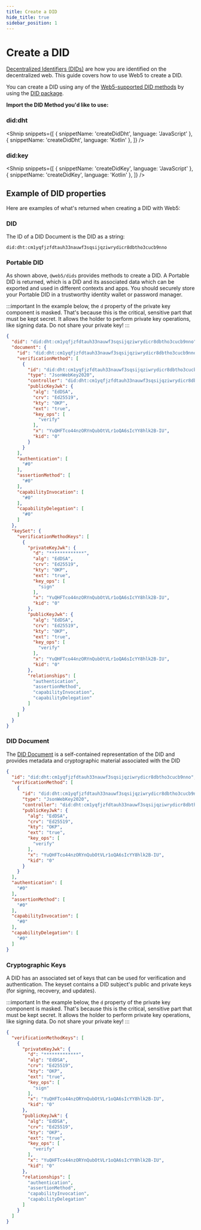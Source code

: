 ```yaml
---
title: Create a DID
hide_title: true
sidebar_position: 1
---
```


<LanguageSwitcher languages="JavaScript, Kotlin"/>


<LanguageSwitcher languages="JavaScript, Kotlin"/>

# Create a DID

[Decentralized Identifiers (DIDs)](/docs/web5/learn/decentralized-identifiers) are how you are identified on the decentralized web.
This guide covers how to use Web5 to create a DID.

You can create a DID using any of the [Web5-supported DID methods](/docs/web5/learn/decentralized-identifiers#methods) by using the [DID package](https://www.npmjs.com/package/@web5/dids).

**Import the DID Method you'd like to use:**

### did:dht

<Shnip
  snippets={[
    { snippetName: 'createDidDht', language: 'JavaScript' },
    { snippetName: 'createDidDht', language: 'Kotlin' },
    ]}
/>

### did:key

<Shnip
  snippets={[
    { snippetName: 'createDidKey', language: 'JavaScript' },
    { snippetName: 'createDidKey', language: 'Kotlin' },
    ]}
/>

## Example of DID properties

Here are examples of what's returned when creating a DID with Web5:

### DID

The ID of a DID Document is the DID as a string:

```
did:dht:cm1yqfjzfdtauh33nauwf3sqsijqziwrydicr8dbtho3cucb9nno
```

### Portable DID
As shown above, `@web5/dids` provides methods to create a DID.
A Portable DID is returned, which is a DID and its associated data which can be exported and used in different contexts and apps.
You should securely store your Portable DID in a trustworthy identity wallet or password manager.

:::important
In the example below, the `d` property of the private key component is masked. That's because this is the critical, sensitive part that must be kept secret. It allows the holder to perform private key operations, like signing data. Do not share your private key!
:::


```json
{
  "did": "did:dht:cm1yqfjzfdtauh33nauwf3sqsijqziwrydicr8dbtho3cucb9nno",
  "document": {
    "id": "did:dht:cm1yqfjzfdtauh33nauwf3sqsijqziwrydicr8dbtho3cucb9nno",
    "verificationMethod": [
      {
        "id": "did:dht:cm1yqfjzfdtauh33nauwf3sqsijqziwrydicr8dbtho3cucb9nno#0",
        "type": "JsonWebKey2020",
        "controller": "did:dht:cm1yqfjzfdtauh33nauwf3sqsijqziwrydicr8dbtho3cucb9nno",
        "publicKeyJwk": {
          "alg": "EdDSA",
          "crv": "Ed25519",
          "kty": "OKP",
          "ext": "true",
          "key_ops": [
            "verify"
          ],
          "x": "YuQHFTco44nzORYnQubOtVLr1oQA6sIcYY8hlk2B-IU",
          "kid": "0"
        }
      }
    ],
    "authentication": [
      "#0"
    ],
    "assertionMethod": [
      "#0"
    ],
    "capabilityInvocation": [
      "#0"
    ],
    "capabilityDelegation": [
      "#0"
    ]
  },
  "keySet": {
    "verificationMethodKeys": [
      {
        "privateKeyJwk": {
          "d": "*************",
          "alg": "EdDSA",
          "crv": "Ed25519",
          "kty": "OKP",
          "ext": "true",
          "key_ops": [
            "sign"
          ],
          "x": "YuQHFTco44nzORYnQubOtVLr1oQA6sIcYY8hlk2B-IU",
          "kid": "0"
        },
        "publicKeyJwk": {
          "alg": "EdDSA",
          "crv": "Ed25519",
          "kty": "OKP",
          "ext": "true",
          "key_ops": [
            "verify"
          ],
          "x": "YuQHFTco44nzORYnQubOtVLr1oQA6sIcYY8hlk2B-IU",
          "kid": "0"
        },
        "relationships": [
          "authentication",
          "assertionMethod",
          "capabilityInvocation",
          "capabilityDelegation"
        ]
      }
    ]
  }
}
```

### DID Document
The [DID Document](/docs/web5/learn/did_document) is a self-contained representation of the DID and provides metadata and cryptographic material associated with the DID

```json
{
  "id": "did:dht:cm1yqfjzfdtauh33nauwf3sqsijqziwrydicr8dbtho3cucb9nno",
  "verificationMethod": [
    {
      "id": "did:dht:cm1yqfjzfdtauh33nauwf3sqsijqziwrydicr8dbtho3cucb9nno#0",
      "type": "JsonWebKey2020",
      "controller": "did:dht:cm1yqfjzfdtauh33nauwf3sqsijqziwrydicr8dbtho3cucb9nno",
      "publicKeyJwk": {
        "alg": "EdDSA",
        "crv": "Ed25519",
        "kty": "OKP",
        "ext": "true",
        "key_ops": [
          "verify"
        ],
        "x": "YuQHFTco44nzORYnQubOtVLr1oQA6sIcYY8hlk2B-IU",
        "kid": "0"
      }
    }
  ],
  "authentication": [
    "#0"
  ],
  "assertionMethod": [
    "#0"
  ],
  "capabilityInvocation": [
    "#0"
  ],
  "capabilityDelegation": [
    "#0"
  ]
}
```


### Cryptographic Keys
A DID has an associated set of keys that can be used for verification and authentication.
The keyset contains a DID subject's public and private keys (for signing, recovery, and updates).

:::important
In the example below, the `d` property of the private key component is masked. That's because this is the critical, sensitive part that must be kept secret. It allows the holder to perform private key operations, like signing data. Do not share your private key!
:::

```json
{
  "verificationMethodKeys": [
    {
      "privateKeyJwk": {
        "d": "*************",
        "alg": "EdDSA",
        "crv": "Ed25519",
        "kty": "OKP",
        "ext": "true",
        "key_ops": [
          "sign"
        ],
        "x": "YuQHFTco44nzORYnQubOtVLr1oQA6sIcYY8hlk2B-IU",
        "kid": "0"
      },
      "publicKeyJwk": {
        "alg": "EdDSA",
        "crv": "Ed25519",
        "kty": "OKP",
        "ext": "true",
        "key_ops": [
          "verify"
        ],
        "x": "YuQHFTco44nzORYnQubOtVLr1oQA6sIcYY8hlk2B-IU",
        "kid": "0"
      },
      "relationships": [
        "authentication",
        "assertionMethod",
        "capabilityInvocation",
        "capabilityDelegation"
      ]
    }
  ]
}
```
